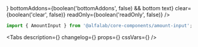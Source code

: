 

<Meta title='Компоненты/Инпуты/AmountInput' component={AmountInput} />

<!-- Canvas -->

<Story name='AmountInput'>
    <AmountInput
        value={number('value', null)}
        currency={text('currency', 'RUR')}
        suffix={text('suffix', undefined)}
        integerLength={number('integerLength', 9)}
        minority={number('minority', 100)}
        integersOnly={boolean('integersOnly', false)}
        positiveOnly={boolean('positiveOnly', true)}
        bold={boolean('bold', true)}
        block={boolean('block', false)}
        size={select('size', ['s', 'm', 'l', 'xl'], 's')}
        disabled={boolean('disabled', false)}
        placeholder={text('placeholder', undefined)}
        label={text('label', '')}
        hint={text('hint', '')}
        error={text('error', '')}
        leftAddons={boolean('leftAddons', false) && <StarMIcon />}
        bottomAddons={boolean('bottomAddons', false) && <span>bottom text</span>}
        clear={boolean('clear', false)}
        readOnly={boolean('readOnly', false)}
    />
</Story>

<!-- Docs -->

<ComponentHeader
    name='AmountInput'
    version={version}
    package='@alfalab/core-components/amount-input'
/>

```jsx
import { AmountInput } from '@alfalab/core-components/amount-input';
```

<Tabs
    description={<Description />}
    changelog={<Changelog />}
    props={<ArgsTable of={AmountInputTS} />}
    cssVars={<CssVars css={styles} />}
/>
